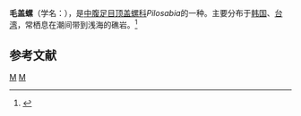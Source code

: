 {{Speciesbox
| taxon = Pilosabia trigona
| image = Pilosabia trigona 01.JPG
| binomial_authority = (Gmelin, 1791)
}}
'''毛盖螺'''（学名：''{{lang|la|Pilosabia trigona}}''），是[[中腹足目|中腹足目]][[顶盖螺科|顶盖螺科]]''Pilosabia''的一种。主要分布于[[韩国|韩国]]、[[台湾|台湾]]，常栖息在潮间带到浅海的礁岩。<ref>{{cite web|url=http://shell.sinica.edu.tw/chinese/shellbase_detail.php?science_no=437|title=国际贝库：毛盖螺|publisher=台湾贝类资料库|accessdate=2009-08-11|archive-date=2016-03-04|archive-url=https://web.archive.org/web/20160304123428/http://shell.sinica.edu.tw/chinese/shellbase_detail.php?science_no=437|dead-url=no}}</ref>

== 参考文献 ==
{{reflist}}
{{Taxonbar|from=Q14105687}}
[[Category:_1791年描述的动物|M]]
[[Category:顶盖螺科|M]]